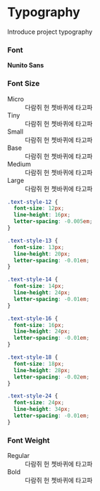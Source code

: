 <Meta title="Docs/Typography" />

<style>
  {`
  dt.title {
    font-style: initial;
  }

  dd {
    padding: 0;
  }

  .text-style-12 {
    font-size: 12px;
    line-height: 16px;
    letter-spacing: -0.005em;
  }

  .text-style-13 {
    font-size: 13px;
    line-height: 20px;
    letter-spacing: -0.01em;
  }

  .text-style-14 {
    font-size: 14px;
    line-height: 24px;
    letter-spacing: -0.01em;
  }

  .text-style-16 {
    font-size: 16px;
    line-height: 24px;
    letter-spacing: -0.01em;
  }

  .text-style-18 {
    font-size: 18px;
    line-height: 28px;
    letter-spacing: -0.02em;
  }

  .text-style-24 {
    font-size: 24px;
    line-height: 34px;
    letter-spacing: -0.01em;
  }

  .text-regular {
    font-weight: 400;
  }

  .text-bold {
    font-weight: 700;
  }
  
   `}
</style>

# Typography

Introduce project typography

### Font

**Nunito Sans**

### Font Size

<dl>
  <div>
    <dt class="title">Micro</dt>
    <dd>
      <span class="text-style-12">다람쥐 헌 쳇바퀴에 타고파</span>
    </dd>
  </div>
  <div>
    <dt class="title">Tiny</dt>
    <dd>
      <span class="text-style-13">다람쥐 헌 쳇바퀴에 타고파</span>
    </dd>
  </div>
  <div>
    <dt class="title">Small</dt>
    <dd>
      <span class="text-style-14">다람쥐 헌 쳇바퀴에 타고파</span>
    </dd>
  </div>
  <div>
    <dt class="title">Base</dt>
    <dd>
      <span class="text-style-16">다람쥐 헌 쳇바퀴에 타고파</span>
    </dd>
  </div>
  <div>
    <dt class="title">Medium</dt>
    <dd>
      <span class="text-style-18">다람쥐 헌 쳇바퀴에 타고파</span>
    </dd>
  </div>
  <div>
    <dt class="title">Large</dt>
    <dd>
      <span class="text-style-24">다람쥐 헌 쳇바퀴에 타고파</span>
    </dd>
  </div>
</dl>

```css
.text-style-12 {
  font-size: 12px;
  line-height: 16px;
  letter-spacing: -0.005em;
}

.text-style-13 {
  font-size: 13px;
  line-height: 20px;
  letter-spacing: -0.01em;
}

.text-style-14 {
  font-size: 14px;
  line-height: 24px;
  letter-spacing: -0.01em;
}

.text-style-16 {
  font-size: 16px;
  line-height: 24px;
  letter-spacing: -0.01em;
}

.text-style-18 {
  font-size: 18px;
  line-height: 28px;
  letter-spacing: -0.02em;
}

.text-style-24 {
  font-size: 24px;
  line-height: 34px;
  letter-spacing: -0.01em;
}
```

### Font Weight

<dl>
  <div>
    <dt class="title">Regular</dt>
    <dd class="text-regular">다람쥐 헌 쳇바퀴에 타고파</dd>
  </div>
  <div>
    <dt class="title">Bold</dt>
    <dd class="text-bold">다람쥐 헌 쳇바퀴에 타고파</dd>
  </div>
</dl>
